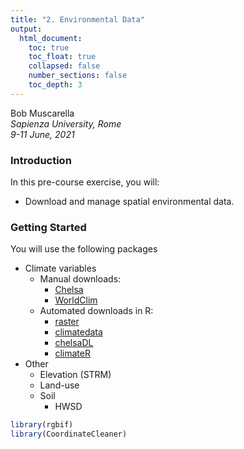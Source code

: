 ```yaml
---
title: "2. Environmental Data"
output:
  html_document:
    toc: true
    toc_float: true
    collapsed: false
    number_sections: false
    toc_depth: 3
---
```


Bob Muscarella  
*Sapienza University, Rome*  
*9-11 June, 2021*


### **Introduction**

In this pre-course exercise, you will:

- Download and manage spatial environmental data.

### **Getting Started**

You will use the following packages

  - Climate variables
    - Manual downloads:
      - [Chelsa](https://chelsa-climate.org/)
      - [WorldClim](https://www.worldclim.org/)
    - Automated downloads in R:
      - [raster](https://cran.r-project.org/web/packages/raster/raster.pdf)
      - [climatedata](https://github.com/MirzaCengic/climatedata)
      - [chelsaDL](https://github.com/matthewkling/chelsaDL)
      - [climateR](https://github.com/mikejohnson51/climateR)
  
  - Other
    - Elevation (STRM)
    - Land-use
    - Soil
      - HWSD


```r
library(rgbif)
library(CoordinateCleaner)
```